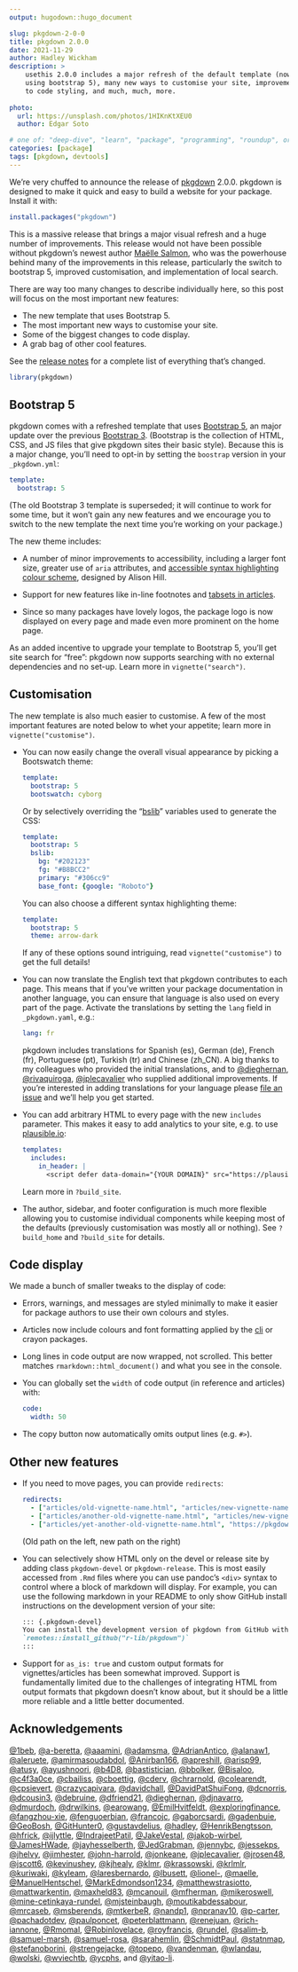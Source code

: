 ```yaml
---
output: hugodown::hugo_document

slug: pkgdown-2-0-0
title: pkgdown 2.0.0
date: 2021-11-29
author: Hadley Wickham
description: >
    usethis 2.0.0 includes a major refresh of the default template (now 
    using bootstrap 5), many new ways to customise your site, improvements
    to code styling, and much, much, more.
    
photo:
  url: https://unsplash.com/photos/1HIKnKtXEU0
  author: Edgar Soto

# one of: "deep-dive", "learn", "package", "programming", "roundup", or "other"
categories: [package] 
tags: [pkgdown, devtools]
---
```


```{=html}
<!--
TODO:
* [x] Look over / edit the post's title in the yaml
* [x] Edit (or delete) the description; note this appears in the Twitter card
* [x] Pick category and tags (see existing with `hugodown::tidy_show_meta()`)
* [x] Find photo & update yaml metadata
* [x] Create `thumbnail-sq.jpg`; height and width should be equal
* [x] Create `thumbnail-wd.jpg`; width should be >5x height
* [x] `hugodown::use_tidy_thumbnails()`
* [x] Add intro sentence, e.g. the standard tagline for the package
* [x] `usethis::use_tidy_thanks()`
-->
```
We're very chuffed to announce the release of [pkgdown](https://pkgdown.r-lib.org) 2.0.0.
pkgdown is designed to make it quick and easy to build a website for your package.
Install it with:

```r
install.packages("pkgdown")
```

This is a massive release that brings a major visual refresh and a huge number of improvements.
This release would not have been possible without pkgdown's newest author [Maëlle Salmon](https://masalmon.eu), who was the powerhouse behind many of the improvements in this release, particularly the switch to bootstrap 5, improved customisation, and implementation of local search.

There are way too many changes to describe individually here, so this post will focus on the most important new features:

-   The new template that uses Bootstrap 5.
-   The most important new ways to customise your site.
-   Some of the biggest changes to code display.
-   A grab bag of other cool features.

See the [release notes](https://pkgdown.r-lib.org/news/index.html) for a complete list of everything that's changed.

```r
library(pkgdown)
```

## Bootstrap 5

pkgdown comes with a refreshed template that uses [Bootstrap 5](https://getbootstrap.com/docs/5.1/getting-started/introduction/), an major update over the previous [Bootstrap 3](https://getbootstrap.com/docs/3.4/).
(Bootstrap is the collection of HTML, CSS, and JS files that give pkgdown sites their basic style).
Because this is a major change, you'll need to opt-in by setting the `boostrap` version in your `_pkgdown.yml`:

``` yaml
template:
  bootstrap: 5
```

(The old Bootstrap 3 template is superseded; it will continue to work for some time, but it won't gain any new features and we encourage you to switch to the new template the next time you're working on your package.)

The new theme includes:

-   A number of minor improvements to accessibility, including a larger font size, greater use of `aria` attributes, and [accessible syntax highlighting colour scheme](https://apreshill.github.io/rmda11y/arrow.html), designed by Alison Hill.

-   Support for new features like in-line footnotes and [tabsets in articles](https://bookdown.org/yihui/rmarkdown-cookbook/html-tabs.html).

-   Since so many packages have lovely logos, the package logo is now displayed on every page and made even more prominent on the home page.

As an added incentive to upgrade your template to Bootstrap 5, you'll get site search for "free": pkgdown now supports searching with no external dependencies and no set-up.
Learn more in `vignette("search")`.

## Customisation

The new template is also much easier to customise.
A few of the most important features are noted below to whet your appetite; learn more in `vignette("customise")`.

-   You can now easily change the overall visual appearance by picking a Bootswatch theme:

    ``` yaml
    template:
      bootstrap: 5
      bootswatch: cyborg
    ```

    Or by selectively overriding the "[bslib](https://rstudio.github.io/bslib/)" variables used to generate the CSS:

    ``` yaml
    template:
      bootstrap: 5
      bslib:
        bg: "#202123"
        fg: "#B8BCC2"
        primary: "#306cc9"
        base_font: {google: "Roboto"}
    ```

    You can also choose a different syntax highlighting theme:

    ``` yaml
    template:
      bootstrap: 5
      theme: arrow-dark
    ```

    If any of these options sound intriguing, read `vignette("customise")` to get the full details!

-   You can now translate the English text that pkgdown contributes to each page.
    This means that if you've written your package documentation in another language, you can ensure that language is also used on every part of the page.
    Activate the translations by setting the `lang` field in `_pkgdown.yaml`, e.g.:

    ``` yaml
    lang: fr
    ```

    pkgdown includes translations for Spanish (es), German (de), French (fr), Portuguese (pt), Turkish (tr) and Chinese (zh_CN).
    A big thanks to my colleagues who provided the initial translations, and to [\@dieghernan](https://github.com/dieghernan), [\@rivaquiroga](https://github.com/rivaquiroga), [\@jplecavalier](https://github.com/jplecavalier) who supplied additional improvements.
    If you're interested in adding translations for your language please [file an issue](https://github.com/r-lib/pkgdown/issues) and we'll help you get started.

-   You can add arbitrary HTML to every page with the new `includes` parameter.
    This makes it easy to add analytics to your site, e.g. to use [plausible.io](https://plausible.io):

    ``` yaml
    templates:
      includes:
        in_header: |
          <script defer data-domain="{YOUR DOMAIN}" src="https://plausible.io/js/plausible.js"></script>
    ```

    Learn more in `?build_site`.

-   The author, sidebar, and footer configuration is much more flexible allowing you to customise individual components while keeping most of the defaults (previously customisation was mostly all or nothing).
    See `?build_home` and `?build_site` for details.

## Code display

We made a bunch of smaller tweaks to the display of code:

-   Errors, warnings, and messages are styled minimally to make it easier for package authors to use their own colours and styles.

-   Articles now include colours and font formatting applied by the [cli](https://cli.r-lib.org) or crayon packages.

-   Long lines in code output are now wrapped, not scrolled.
    This better matches `rmarkdown::html_document()` and what you see in the console.

-   You can globally set the `width` of code output (in reference and articles) with:

    ``` yaml
    code:
      width: 50
    ```

-   The copy button now automatically omits output lines (e.g. `#>`).

## Other new features

-   If you need to move pages, you can provide `redirects`:

    ``` yaml
    redirects:
      - ["articles/old-vignette-name.html", "articles/new-vignette-name.html"]
      - ["articles/another-old-vignette-name.html", "articles/new-vignette-name.html"]
      - ["articles/yet-another-old-vignette-name.html", "https://pkgdown.r-lib.org/dev"]
    ```

    (Old path on the left, new path on the right)

-   You can selectively show HTML only on the devel or release site by adding class `pkgdown-devel` or `pkgdown-release`.
    This is most easily accessed from `.Rmd` files where you can use pandoc's `<div>` syntax to control where a block of markdown will display.
    For example, you can use the following markdown in your README to only show GitHub install instructions on the development version of your site:

    ``` md
    ::: {.pkgdown-devel}
    You can install the development version of pkgdown from GitHub with:
    `remotes::install_github("r-lib/pkgdown")`
    :::
    ```

-   Support for `as_is: true` and custom output formats for vignettes/articles has been somewhat improved.
    Support is fundamentally limited due to the challenges of integrating HTML from output formats that pkgdown doesn't know about, but it should be a little more reliable and a little better documented.

## Acknowledgements

[\@1beb](https://github.com/1beb), [\@a-beretta](https://github.com/a-beretta), [\@aaamini](https://github.com/aaamini), [\@adamsma](https://github.com/adamsma), [\@AdrianAntico](https://github.com/AdrianAntico), [\@alanaw1](https://github.com/alanaw1), [\@aleruete](https://github.com/aleruete), [\@amirmasoudabdol](https://github.com/amirmasoudabdol), [\@Anirban166](https://github.com/Anirban166), [\@apreshill](https://github.com/apreshill), [\@arisp99](https://github.com/arisp99), [\@atusy](https://github.com/atusy), [\@ayushnoori](https://github.com/ayushnoori), [\@b4D8](https://github.com/b4D8), [\@bastistician](https://github.com/bastistician), [\@bbolker](https://github.com/bbolker), [\@Bisaloo](https://github.com/Bisaloo), [\@c4f3a0ce](https://github.com/c4f3a0ce), [\@cbailiss](https://github.com/cbailiss), [\@cboettig](https://github.com/cboettig), [\@cderv](https://github.com/cderv), [\@chrarnold](https://github.com/chrarnold), [\@colearendt](https://github.com/colearendt), [\@cpsievert](https://github.com/cpsievert), [\@crazycapivara](https://github.com/crazycapivara), [\@davidchall](https://github.com/davidchall), [\@DavidPatShuiFong](https://github.com/DavidPatShuiFong), [\@dcnorris](https://github.com/dcnorris), [\@dcousin3](https://github.com/dcousin3), [\@debruine](https://github.com/debruine), [\@dfriend21](https://github.com/dfriend21), [\@dieghernan](https://github.com/dieghernan), [\@djnavarro](https://github.com/djnavarro), [\@dmurdoch](https://github.com/dmurdoch), [\@drwilkins](https://github.com/drwilkins), [\@earowang](https://github.com/earowang), [\@EmilHvitfeldt](https://github.com/EmilHvitfeldt), [\@exploringfinance](https://github.com/exploringfinance), [\@fangzhou-xie](https://github.com/fangzhou-xie), [\@fenguoerbian](https://github.com/fenguoerbian), [\@francojc](https://github.com/francojc), [\@gaborcsardi](https://github.com/gaborcsardi), [\@gadenbuie](https://github.com/gadenbuie), [\@GeoBosh](https://github.com/GeoBosh), [\@GitHunter0](https://github.com/GitHunter0), [\@gustavdelius](https://github.com/gustavdelius), [\@hadley](https://github.com/hadley), [\@HenrikBengtsson](https://github.com/HenrikBengtsson), [\@hfrick](https://github.com/hfrick), [\@ijlyttle](https://github.com/ijlyttle), [\@IndrajeetPatil](https://github.com/IndrajeetPatil), [\@JakeVestal](https://github.com/JakeVestal), [\@jakob-wirbel](https://github.com/jakob-wirbel), [\@JamesHWade](https://github.com/JamesHWade), [\@jayhesselberth](https://github.com/jayhesselberth), [\@JedGrabman](https://github.com/JedGrabman), [\@jennybc](https://github.com/jennybc), [\@jessekps](https://github.com/jessekps), [\@jhelvy](https://github.com/jhelvy), [\@jimhester](https://github.com/jimhester), [\@john-harrold](https://github.com/john-harrold), [\@jonkeane](https://github.com/jonkeane), [\@jplecavalier](https://github.com/jplecavalier), [\@jrosen48](https://github.com/jrosen48), [\@jscott6](https://github.com/jscott6), [\@kevinushey](https://github.com/kevinushey), [\@kjhealy](https://github.com/kjhealy), [\@klmr](https://github.com/klmr), [\@krassowski](https://github.com/krassowski), [\@krlmlr](https://github.com/krlmlr), [\@kuriwaki](https://github.com/kuriwaki), [\@kyleam](https://github.com/kyleam), [\@laresbernardo](https://github.com/laresbernardo), [\@lbusett](https://github.com/lbusett), [\@lionel-](https://github.com/lionel-), [\@maelle](https://github.com/maelle), [\@ManuelHentschel](https://github.com/ManuelHentschel), [\@MarkEdmondson1234](https://github.com/MarkEdmondson1234), [\@matthewstrasiotto](https://github.com/matthewstrasiotto), [\@mattwarkentin](https://github.com/mattwarkentin), [\@maxheld83](https://github.com/maxheld83), [\@mcanouil](https://github.com/mcanouil), [\@mfherman](https://github.com/mfherman), [\@mikeroswell](https://github.com/mikeroswell), [\@mine-cetinkaya-rundel](https://github.com/mine-cetinkaya-rundel), [\@mjsteinbaugh](https://github.com/mjsteinbaugh), [\@moutikabdessabour](https://github.com/moutikabdessabour), [\@mrcaseb](https://github.com/mrcaseb), [\@msberends](https://github.com/msberends), [\@mtkerbeR](https://github.com/mtkerbeR), [\@nandp1](https://github.com/nandp1), [\@npranav10](https://github.com/npranav10), [\@p-carter](https://github.com/p-carter), [\@pachadotdev](https://github.com/pachadotdev), [\@paulponcet](https://github.com/paulponcet), [\@peterblattmann](https://github.com/peterblattmann), [\@renejuan](https://github.com/renejuan), [\@rich-iannone](https://github.com/rich-iannone), [\@Rmomal](https://github.com/Rmomal), [\@Robinlovelace](https://github.com/Robinlovelace), [\@royfrancis](https://github.com/royfrancis), [\@rundel](https://github.com/rundel), [\@salim-b](https://github.com/salim-b), [\@samuel-marsh](https://github.com/samuel-marsh), [\@samuel-rosa](https://github.com/samuel-rosa), [\@sarahemlin](https://github.com/sarahemlin), [\@SchmidtPaul](https://github.com/SchmidtPaul), [\@statnmap](https://github.com/statnmap), [\@stefanoborini](https://github.com/stefanoborini), [\@strengejacke](https://github.com/strengejacke), [\@topepo](https://github.com/topepo), [\@vandenman](https://github.com/vandenman), [\@wlandau](https://github.com/wlandau), [\@wolski](https://github.com/wolski), [\@wviechtb](https://github.com/wviechtb), [\@ycphs](https://github.com/ycphs), and [\@yitao-li](https://github.com/yitao-li).
